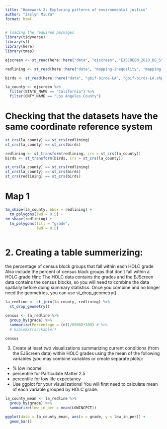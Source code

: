 ```yaml
---
title: "Homework 2: Exploring patterns of environmental justice"
author: "Jaslyn Miura"
format: html
---
```


```r

# loading the required packages
library(tidyverse)
library(sf)
library(here)
library(tmap)

```

```r

ejscreen <- st_read(here::here("data", "ejscreen", "EJSCREEN_2023_BG_StatePct_with_AS_CNMI_GU_VI.gdb"))

redlining <- st_read(here::here("data", "mapping-inequality", "mapping-inequality-los-angeles.json"))

birds <- st_read(here::here("data", "gbif-birds-LA", "gbif-birds-LA.shp"))

la_county <- ejscreen %>% 
  filter(STATE_NAME == "California") %>% 
  filter(CNTY_NAME == "Los Angeles County")

```

# Checking that the datasets have the same coordinate reference system 
```r

st_crs(la_county) == st_crs(redlining)
st_crs(la_county) == st_crs(birds)

redlining <- st_transform(redlining, crs = st_crs(la_county))
birds <- st_transform(birds, crs = st_crs(la_county))

st_crs(la_county) == st_crs(redlining)
st_crs(la_county) == st_crs(birds)
st_crs(redlining) == st_crs(birds)

```

# Map 1
```r

tm_shape(la_county, bbox = redlining) +
  tm_polygons(lwd = 0.5) +
tm_shape(redlining) +
  tm_polygons(fill = "grade",
              lwd = 0.5)
  
```

# 2. Creating a table summerizing:
the percentage of census block groups that fall within each HOLC grade
Also include the percent of census black groups that don’t fall within a HOLC grade
Hint: The HOLC data contains the grades and the EJScreen data contains the census blocks, so you will need to combine the data spatially before doing summary statistics. Once you combine and no longer need the geometries, you can use st_drop_geometry().
```r

la_redline <- st_join(la_county, redlining) %>% 
  st_drop_geometry()

census <- la_redline %>% 
  group_by(grade) %>% 
  summarize(Percentage = (n()/8988)*100) # %>%  
  # kableExtra::kable()
  
census

```
3. Create at least two visualizations summarizing current conditions (from the EJScreen data) within HOLC grades using the mean of the following variables (you may combine variables or create separate plots):
- % low income
- percentile for Particulate Matter 2.5
- percentile for low life expectancy
- Use ggplot for your visualizations! You will first need to calculate mean of each variable grouped by HOLC grade.
```r

la_county_mean <- la_redline %>% 
  group_by(grade) %>% 
  summarize(low_in_per = mean(LOWINCPCT))

ggplot(data = la_county_mean, aes(x = grade, y = low_in_per)) +
  geom_bar()

```

